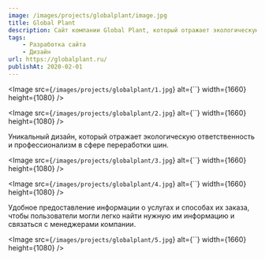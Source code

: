 ```yaml
---
image: /images/projects/globalplant/image.jpg
title: Global Plant
description: Сайт компании Global Plant, который отражает экологическую ответственность и профессионализм в сфере переработки шин.
tags:
    - Разработка сайта
    - Дизайн
url: https://globalplant.ru/
publishAt: 2020-02-01
---
```


<Image
    src={`/images/projects/globalplant/1.jpg`}
    alt={``}
    width={1660}
    height={1080}
/>

<Image
    src={`/images/projects/globalplant/2.jpg`}
    alt={``}
    width={1660}
    height={1080}
/>

<Paragraph>
    Уникальный дизайн, который отражает экологическую ответственность и
    профессионализм в сфере переработки шин.
</Paragraph>

<Image
    src={`/images/projects/globalplant/3.jpg`}
    alt={``}
    width={1660}
    height={1080}
/>

<Image
    src={`/images/projects/globalplant/4.jpg`}
    alt={``}
    width={1660}
    height={1080}
/>

<Paragraph>
    Удобное предоставление информации о услугах и способах их заказа, чтобы
    пользователи могли легко найти нужную им информацию и связаться с
    менеджерами компании.
</Paragraph>

<Image
    src={`/images/projects/globalplant/5.jpg`}
    alt={``}
    width={1660}
    height={1080}
/>
